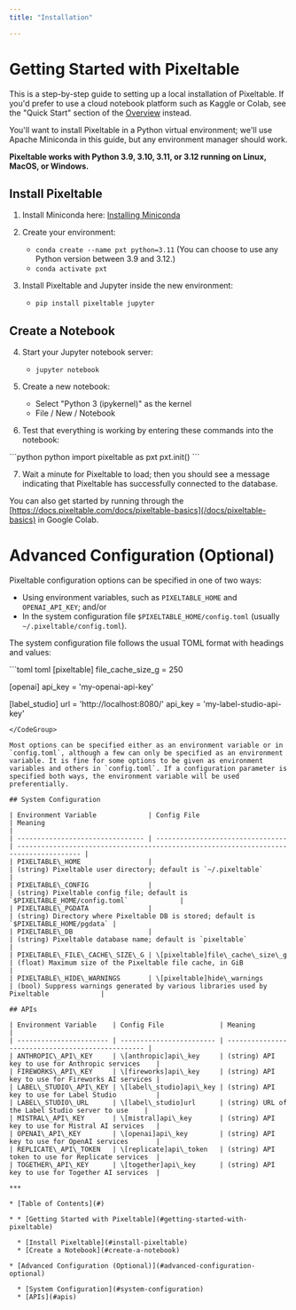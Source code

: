 ```yaml
---
title: "Installation"

---
```


# Getting Started with Pixeltable

This is a step-by-step guide to setting up a local installation of Pixeltable. If you'd prefer to use a cloud notebook platform such as Kaggle or Colab, see the "Quick Start" section of the [Overview](https://pixeltable.readme.io/docs/get-started/) instead.

You'll want to install Pixeltable in a Python virtual environment; we'll use Apache Miniconda in this guide, but any environment manager should work.

**Pixeltable works with Python 3.9, 3.10, 3.11, or 3.12 running on Linux, MacOS, or Windows.**

## Install Pixeltable

1. Install Miniconda here: [Installing Miniconda](https://docs.anaconda.com/free/miniconda/miniconda-install/)

2. Create your environment:

   * `conda create --name pxt python=3.11` (You can choose to use any Python version between 3.9 and 3.12.)
   * `conda activate pxt`

3. Install Pixeltable and Jupyter inside the new environment:

   * `pip install pixeltable jupyter`

## Create a Notebook

4. Start your Jupyter notebook server:

   * `jupyter notebook`

5. Create a new notebook:

   * Select "Python 3 (ipykernel)" as the kernel
   * File / New / Notebook

6. Test that everything is working by entering these commands into the notebook:

<CodeGroup>
  ```python python
  import pixeltable as pxt
  pxt.init()
  ```
</CodeGroup>

7. Wait a minute for Pixeltable to load; then you should see a message indicating that Pixeltable has successfully connected to the database.

You can also get started by running through the [https://docs.pixeltable.com/docs/pixeltable-basics](/docs/pixeltable-basics) in Google Colab.

# Advanced Configuration (Optional)

Pixeltable configuration options can be specified in one of two ways:

* Using environment variables, such as `PIXELTABLE_HOME` and `OPENAI_API_KEY`; and/or
* In the system configuration file `$PIXELTABLE_HOME/config.toml` (usually `~/.pixeltable/config.toml`).

The system configuration file follows the usual TOML format with headings and values:

<CodeGroup>
  ```toml toml
  [pixeltable]
  file_cache_size_g = 250

  [openai]
  api_key = 'my-openai-api-key'

  [label_studio]
  url = 'http://localhost:8080/'
  api_key = 'my-label-studio-api-key'
  ```
</CodeGroup>

Most options can be specified either as an environment variable or in `config.toml`, although a few can only be specified as an environment variable. It is fine for some options to be given as environment variables and others in `config.toml`. If a configuration parameter is specified both ways, the environment variable will be used preferentially.

## System Configuration

| Environment Variable             | Config File                       | Meaning                                                                                |
| -------------------------------- | --------------------------------- | -------------------------------------------------------------------------------------- |
| PIXELTABLE\_HOME                 |                                   | (string) Pixeltable user directory; default is `~/.pixeltable`                         |
| PIXELTABLE\_CONFIG               |                                   | (string) Pixeltable config file; default is `$PIXELTABLE_HOME/config.toml`             |
| PIXELTABLE\_PGDATA               |                                   | (string) Directory where Pixeltable DB is stored; default is `$PIXELTABLE_HOME/pgdata` |
| PIXELTABLE\_DB                   |                                   | (string) Pixeltable database name; default is `pixeltable`                             |
| PIXELTABLE\_FILE\_CACHE\_SIZE\_G | \[pixeltable]file\_cache\_size\_g | (float) Maximum size of the Pixeltable file cache, in GiB                              |
| PIXELTABLE\_HIDE\_WARNINGS       | \[pixeltable]hide\_warnings       | (bool) Suppress warnings generated by various libraries used by Pixeltable             |

## APIs

| Environment Variable    | Config File              | Meaning                                           |
| ----------------------- | ------------------------ | ------------------------------------------------- |
| ANTHROPIC\_API\_KEY     | \[anthropic]api\_key     | (string) API key to use for Anthropic services    |
| FIREWORKS\_API\_KEY     | \[fireworks]api\_key     | (string) API key to use for Fireworks AI services |
| LABEL\_STUDIO\_API\_KEY | \[label\_studio]api\_key | (string) API key to use for Label Studio          |
| LABEL\_STUDIO\_URL      | \[label\_studio]url      | (string) URL of the Label Studio server to use    |
| MISTRAL\_API\_KEY       | \[mistral]api\_key       | (string) API key to use for Mistral AI services   |
| OPENAI\_API\_KEY        | \[openai]api\_key        | (string) API key to use for OpenAI services       |
| REPLICATE\_API\_TOKEN   | \[replicate]api\_token   | (string) API token to use for Replicate services  |
| TOGETHER\_API\_KEY      | \[together]api\_key      | (string) API key to use for Together AI services  |

***

* [Table of Contents](#)

* * [Getting Started with Pixeltable](#getting-started-with-pixeltable)

    * [Install Pixeltable](#install-pixeltable)
    * [Create a Notebook](#create-a-notebook)

  * [Advanced Configuration (Optional)](#advanced-configuration-optional)

    * [System Configuration](#system-configuration)
    * [APIs](#apis)
